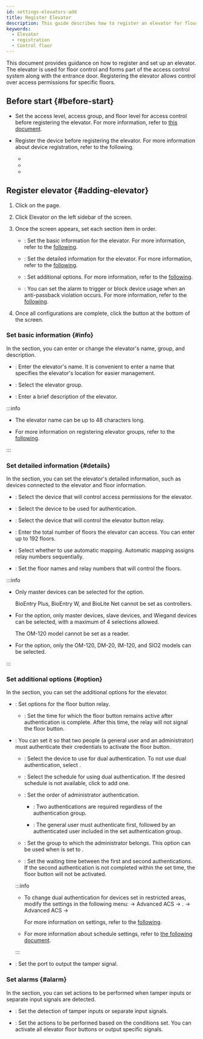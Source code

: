 ```yaml
---
id: settings-elevators-add
title: Register Elevator
description: This guide describes how to register an elevator for floor control.
keywords:
  - Elevator
  - registration
  - Control floor
---
```


This document provides guidance on how to register and set up an elevator. The elevator is used for floor control and forms part of the access control system along with the entrance door. Registering the elevator allows control over access permissions for specific floors.

## Before start {#before-start}

* Set the access level, access group, and floor level for access control before registering the elevator. For more information, refer to [this document](#).

* Register the device before registering the elevator. For more information about device registration, refer to the following.

  * <DocLink docId='platform/biostar_x/settings-adding-devices' />

  * <DocLink docId='platform/biostar_x/settings-adding-wiegand' />

  * <DocLink docId='platform/biostar_x/settings-adding-slave-device' />

## Register elevator {#adding-elevator}

1. Click <Cmd sid='shell.header.setting' /> on the <Cmd sid='shell.header.launcher' /> page.

2. Click <Cmd>Elevator</Cmd> on the left sidebar of the screen.

3. Once the <Cmd sid='elevator.new.title' product='2' /> screen appears, set each section item in order.

   * <Cmd sid='common.information' product='2' />: Set the basic information for the elevator. For more information, refer to the [following](#info).

   * <Cmd sid='common.detail' product='2' />: Set the detailed information for the elevator. For more information, refer to the [following](#details).

   * <Cmd sid='common.option' product='2' />: Set additional options. For more information, refer to the [following](#option).

   * <Cmd sid='door.alarm' product='2' />: You can set the alarm to trigger or block device usage when an anti-passback violation occurs. For more information, refer to the [following](#alarm).

4. Once all configurations are complete, click the <Cmd sid='button.apply' product='2' /> button at the bottom of the screen.

### Set basic information {#info}

In the <Cmd sid='common.information' product='2' /> section, you can enter or change the elevator's name, group, and description.

* <Cmd sid='common.name' product='2' />: Enter the elevator's name. It is convenient to enter a name that specifies the elevator's location for easier management.

* <Cmd sid='common.group' product='2' />: Select the elevator group.

* <Cmd sid='common.description' product='2' />: Enter a brief description of the elevator.

:::info

* The elevator name can be up to 48 characters long.

* For more information on registering elevator groups, refer to the [following](settings-manage-elevators-group).

:::

### Set detailed information {#details}

In the <Cmd sid='common.detail' product='2' /> section, you can set the elevator's detailed information, such as devices connected to the elevator and floor information.

* <Cmd sid='elevator.list.column.controller' product='2' />: Select the device that will control access permissions for the elevator.

* <Cmd sid='elevator.list.column.reader' product='2' />: Select the device to be used for authentication.

* <Cmd sid='elevator.list.column.module' product='2' />: Select the device that will control the elevator button relay.

* <Cmd sid='elevator.floor.totalFloor' product='2' />: Enter the total number of floors the elevator can access. You can enter up to 192 floors.

* <Cmd sid='user.list.csvImport.autoMapping' product='2' />: Select whether to use automatic mapping. Automatic mapping assigns relay numbers sequentially.

* <Cmd sid='elevator.floor.setting.title' product='2' />: Set the floor names and relay numbers that will control the floors.

:::info

* Only master devices can be selected for the <Cmd sid='elevator.list.column.controller' product='2' /> option.

  BioEntry Plus, BioEntry W, and BioLite Net cannot be set as controllers.

* For the <Cmd sid='elevator.list.column.reader' product='2' /> option, only master devices, slave devices, and Wiegand devices can be selected, with a maximum of 4 selections allowed.

  The OM-120 model cannot be set as a reader.

* For the <Cmd sid='elevator.list.column.module' product='2' /> option, only the OM-120, DM-20, IM-120, and SIO2 models can be selected.

:::

### Set additional options {#option}

In the <Cmd sid='common.option' product='2' /> section, you can set the additional options for the elevator.

* <Cmd sid='elevator.option.relayTime' product='2' />: Set options for the floor button relay.

  * <Cmd sid='door.openTime' product='2' />: Set the time for which the floor button remains active after authentication is complete. After this time, the relay will not signal the floor button.

* <Cmd sid='door.dualAuthentication' product='2' />: You can set it so that two people (a general user and an administrator) must authenticate their credentials to activate the floor button.

  * <Cmd sid='common.device' product='2' />: Select the device to use for dual authentication. To not use dual authentication, select <Cmd sid='common.none' product='2' />.

  * <Cmd sid='door.schedule' product='2' />: Select the schedule for using dual authentication. If the desired schedule is not available, click <Cmd sid='button.plusAddSchedule' product='2' /> to add one.

  * <Cmd sid='door.dualAuthentication.approvalType' product='2' />: Set the order of administrator authentication.

    * <Cmd sid='door.dualAuthentication.approvalType.none' product='2' />: Two authentications are required regardless of the authentication group.

    * <Cmd sid='door.dualAuthentication.approvalType.last' product='2' />: The general user must authenticate first, followed by an authenticated user included in the set authentication group.

  * <Cmd sid='door.approvalGroup' product='2' />: Set the group to which the administrator belongs. This option can be used when <Cmd sid='door.dualAuthentication.approvalType' product='2' /> is set to <Cmd sid='door.dualAuthentication.approvalType.last' product='2' />.

  * <Cmd sid='door.authenticationTimeout' product='2' />: Set the waiting time between the first and second authentications. If the second authentication is not completed within the set time, the floor button will not be activated.

  :::info

  * To change dual authentication for devices set in restricted areas, modify the settings in the following menu: <Cmd sid='shell.header.setting' /> → <Cmd>Advanced ACS</Cmd> → <Cmd sid='zone.occupancy.title' product='2' />. <Cmd sid='shell.header.setting' /> → <Cmd>Advanced ACS</Cmd> → <Cmd sid='zone.occupancy.title' product='2' />

    For more information on <Cmd sid='zone.occupancy.title' product='2' /> settings, refer to the [following](#).

  * For more information about schedule settings, refer to [the following document](settings-schedule).

  :::

* <Cmd sid='device.info.wiegandTamper' product='2' />: Set the port to output the tamper signal.

### Set alarms {#alarm}

In the <Cmd sid='door.alarm' product='2' /> section, you can set actions to be performed when tamper inputs or separate input signals are detected.

* <Cmd sid='triggerAction.trigger' product='2' />: Set the detection of tamper inputs or separate input signals.

* <Cmd sid='triggerAction.action' product='2' />: Set the actions to be performed based on the conditions set. You can activate all elevator floor buttons or output specific signals.

